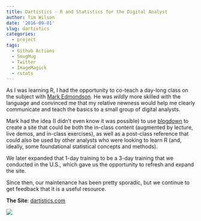 ```yaml
---
title: Dartistics - R and Statistics for the Digital Analyst
author: Tim Wilson
date: '2016-09-01'
slug: dartistics
categories:
  - project
tags:
  - Github Actions
  - SmugMug
  - Twitter
  - ImageMagick
  - rstats
---
```


As I was learning R, I had the opportunity to co-teach a day-long class on the subject with [Mark Edmondson](https://twitter.com/holomarked). He was _wildly_ more skilled with the language and convinced me that my relative newness would help me clearly communicate and teach the basics to a small group of digital analysts.

Mark had the idea (I didn't even know it was possible) to use [blogdown](https://bookdown.org/yihui/blogdown/) to create a site that could be both the in-class content (augmented by lecture, live demos, and in-class exercises), as well as a post-class reference that could also be used by other analysts who were looking to learn R (and, ideally, some foundational statistical concepts and methods).

We later expanded that 1-day training to be a 3-day training that we conducted in the U.S., which gave us the opportunity to refresh and expand the site.

Since then, our maintenance has been pretty sporadic, but we continue to get feedback that it is a useful resource.

**The Site**: [dartistics.com](https://dartistics.com)

[![](images/dartistics.jpg)](https://dartistics.com)